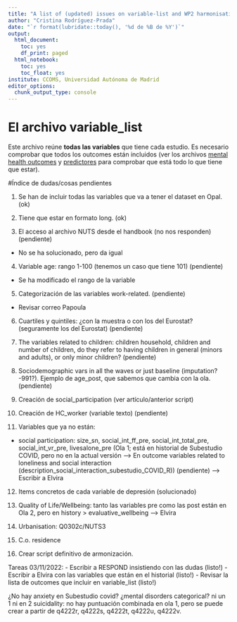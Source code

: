 ```yaml
---
title: "A list of (updated) issues on variable-list and WP2 harmonisation"
author: "Cristina Rodríguez-Prada"
date: "`r format(lubridate::today(), '%d de %B de %Y')`"
output:
  html_document:
    toc: yes
    df_print: paged
  html_notebook:
    toc: yes
    toc_float: yes
institute: CCOMS, Universidad Autónoma de Madrid
editor_options:
  chunk_output_type: console
---
```


# El archivo variable_list

Este archivo reúne **todas las variables** que tiene cada estudio. Es necesario
comprobar que todos los outcomes están incluidos (ver los archivos 
[mental health outcomes](https://drzmainz.sharepoint.com/:x:/r/sites/obiba-wp2/_layouts/15/Doc.aspx?sourcedoc=%7BA66AD0BE-D072-4CB3-8072-F4FF5C92BF9D%7D&file=mental_health_measures_hs.xlsx&action=default&mobileredirect=true)
y
[predictores](https://drzmainz.sharepoint.com/:x:/r/sites/obiba-wp2/_layouts/15/Doc.aspx?sourcedoc=%7B37F195E1-399B-48CE-9E11-5B2B8B83B210%7D&file=predictor_candidates_by_study_hs.xlsx&action=default&mobileredirect=true)
para comprobar que está todo lo que tiene que estar).   

#Índice de dudas/cosas pendientes

1. Se han de incluir todas las variables que va a tener el dataset en Opal. (ok)
2. Tiene que estar en formato long. (ok)

3. El acceso al archivo NUTS desde el handbook (no nos responden) (pendiente)
- No se ha solucionado, pero da igual

4. Variable age: rango 1-100 (tenemos un caso que tiene 101) (pendiente)
- Se ha modificado el rango de la variable

5. Categorización de las variables work-related. (pendiente)
- Revisar correo Papoula


6. Cuartiles y quintiles: ¿con la muestra o con los del Eurostat? (seguramente
los del Eurostat) (pendiente)

7. The variables related to children: children household, children and number of
children, do they refer to having children in general (minors and adults), 
or only minor children? (pendiente)

8. Sociodemographic vars in all the waves or just baseline (imputation? -991?).
Ejemplo de age_post, que sabemos que cambia con la ola. (pendiente)

9. Creación de social_participation (ver artículo/anterior script)

10. Creación de HC_worker (variable texto) (pendiente)

11. Variables que ya no están: 
- social participation: size_sn, social_int_ff_pre, social_int_total_pre, 
social_int_vr_pre, livesalone_pre  (Ola 1; está en historial de Subestudio COVID, 
pero no en la actual versión ---> En outcome variables related to loneliness
and social interaction (description_social_interaction_subestudio_COVID_R)) 
(pendiente) --> Escribir a Elvira

12. Items concretos de cada variable de depresión (solucionado)

13. Quality of Life/Wellbeing: tanto las variables pre como las post están en 
Ola 2, pero en history > evaluative_wellbeing ---> Elvira 

14. Urbanisation: Q0302c/NUTS3
15. C.o. residence
16. Crear script definitivo de armonización.

Tareas 03/11/2022:
- Escribir a RESPOND insistiendo con las dudas (listo!)
- Escribir a Elvira con las variables que están en el historial (listo!)
- Revisar la lista de outcomes que incluir en variable_list (listo!)


¿No hay anxiety en Subestudio covid?
¿mental disorders categorical? ni un 1 ni en 2
suicidality: no hay puntuación combinada en ola 1, pero se puede crear a partir
de q4222r, q4222s, q4222t, q4222u, q4222v.
